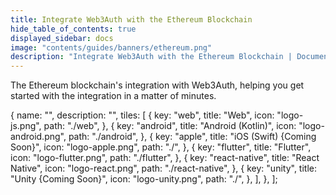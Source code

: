 ```yaml
---
title: Integrate Web3Auth with the Ethereum Blockchain
hide_table_of_contents: true
displayed_sidebar: docs
image: "contents/guides/banners/ethereum.png"
description: "Integrate Web3Auth with the Ethereum Blockchain | Documentation - Web3Auth"
---
```



The Ethereum blockchain's integration with Web3Auth, helping you get started with the integration in a matter of minutes.

  {
    name: "",
    description: "",
    tiles: [
      {
        key: "web",
        title: "Web",
        icon: "logo-js.png",
        path: "./web",
      },
      {
        key: "android",
        title: "Android (Kotlin)",
        icon: "logo-android.png",
        path: "./android",
      },
      {
        key: "apple",
        title: "iOS (Swift) {Coming Soon}",
        icon: "logo-apple.png",
        path: "./",
      },
      {
        key: "flutter",
        title: "Flutter",
        icon: "logo-flutter.png",
        path: "./flutter",
      },
      {
        key: "react-native",
        title: "React Native",
        icon: "logo-react.png",
        path: "./react-native",
      },
      {
        key: "unity",
        title: "Unity {Coming Soon}",
        icon: "logo-unity.png",
        path: "./",
      },
    ],
  },
];

<Tiles tileGroups={Ethereum} />
